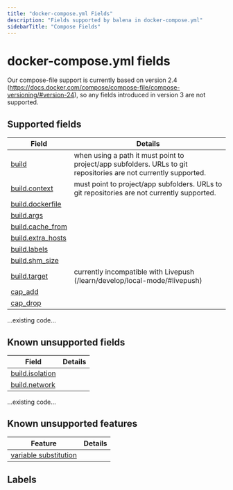 ```yaml
---
title: "docker-compose.yml Fields"
description: "Fields supported by balena in docker-compose.yml"
sidebarTitle: "Compose Fields"
---
```


# docker-compose.yml fields

Our compose-file support is currently based on version 2.4 (https://docs.docker.com/compose/compose-file/compose-versioning/#version-24), so any fields introduced in version 3 are not supported.

## Supported fields

Field | Details
--- | ---
[build](https://docs.docker.com/compose/compose-file/compose-file-v2/#build) | when using a path it must point to project/app subfolders. URLs to git repositories are not currently supported.
[build.context](https://docs.docker.com/compose/compose-file/compose-file-v2/#context) | must point to project/app subfolders. URLs to git repositories are not currently supported.
[build.dockerfile](https://docs.docker.com/compose/compose-file/compose-file-v2/#dockerfile) | 
[build.args](https://docs.docker.com/compose/compose-file/compose-file-v2/#args) | 
[build.cache_from](https://docs.docker.com/compose/compose-file/compose-file-v2/#cache_from) | 
[build.extra_hosts](https://docs.docker.com/compose/compose-file/compose-file-v2/#extra_hosts) | 
[build.labels](https://docs.docker.com/compose/compose-file/compose-file-v2/#labels) | 
[build.shm_size](https://docs.docker.com/compose/compose-file/compose-file-v2/#shm_size) | 
[build.target](https://docs.docker.com/compose/compose-file/compose-file-v2/#target) | currently incompatible with Livepush (/learn/develop/local-mode/#livepush)
[cap_add](https://docs.docker.com/compose/compose-file/compose-file-v2/#cap_add-cap_drop) | 
[cap_drop](https://docs.docker.com/compose/compose-file/compose-file-v2/#cap_add-cap_drop) | 
...existing code...

## Known unsupported fields

Field | Details
--- | ---
[build.isolation](https://docs.docker.com/compose/compose-file/compose-file-v2/#isolation) | 
[build.network](https://docs.docker.com/compose/compose-file/compose-file-v2/#network) | 
...existing code...

## Known unsupported features
Feature | Details
--- | ---
[variable substitution](https://docs.docker.com/compose/compose-file/compose-file-v2/#variable-substitution) | 

## Labels

<Snippet id="general/labels-version-note" />
<Snippet id="general/labels" />
